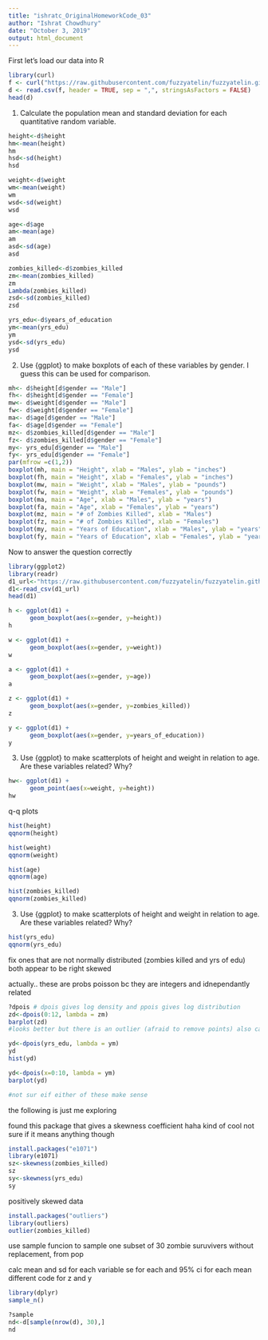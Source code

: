 ```yaml
---
title: "ishratc_OriginalHomeworkCode_03"
author: "Ishrat Chowdhury"
date: "October 3, 2019"
output: html_document
---
```


First let's load our data into R

```r
library(curl)
f <- curl("https://raw.githubusercontent.com/fuzzyatelin/fuzzyatelin.github.io/master/AN597_Fall19/zombies.csv")
d <- read.csv(f, header = TRUE, sep = ",", stringsAsFactors = FALSE)
head(d)
```

1. Calculate the population mean and standard deviation for each quantitative random variable.

```r
height<-d$height
hm<-mean(height)
hm
hsd<-sd(height)
hsd

weight<-d$weight
wm<-mean(weight)
wm
wsd<-sd(weight)
wsd

age<-d$age
am<-mean(age)
am
asd<-sd(age)
asd

zombies_killed<-d$zombies_killed
zm<-mean(zombies_killed)
zm
Lambda(zombies_killed)
zsd<-sd(zombies_killed)
zsd

yrs_edu<-d$years_of_education
ym<-mean(yrs_edu)
ym
ysd<-sd(yrs_edu)
ysd

```
2. Use {ggplot} to make boxplots of each of these variables by gender. I guess this can be used for comparison.

```r
mh<- d$height[d$gender == "Male"]
fh<- d$height[d$gender == "Female"]
mw<- d$weight[d$gender == "Male"]
fw<- d$weight[d$gender == "Female"]
ma<- d$age[d$gender == "Male"]
fa<- d$age[d$gender == "Female"]
mz<- d$zombies_killed[d$gender == "Male"]
fz<- d$zombies_killed[d$gender == "Female"]
my<- yrs_edu[d$gender == "Male"]
fy<- yrs_edu[d$gender == "Female"]
par(mfrow =c(1,2))
boxplot(mh, main = "Height", xlab = "Males", ylab = "inches")
boxplot(fh, main = "Height", xlab = "Females", ylab = "inches")
boxplot(mw, main = "Weight", xlab = "Males", ylab = "pounds")
boxplot(fw, main = "Weight", xlab = "Females", ylab = "pounds")
boxplot(ma, main = "Age", xlab = "Males", ylab = "years")
boxplot(fa, main = "Age", xlab = "Females", ylab = "years")
boxplot(mz, main = "# of Zombies Killed", xlab = "Males")
boxplot(fz, main = "# of Zombies Killed", xlab = "Females")
boxplot(my, main = "Years of Education", xlab = "Males", ylab = "years")
boxplot(fy, main = "Years of Education", xlab = "Females", ylab = "years")
```

Now to answer the question correctly
```r
library(ggplot2)
library(readr)
d1_url<-"https://raw.githubusercontent.com/fuzzyatelin/fuzzyatelin.github.io/master/AN597_Fall19/zombies.csv"
d1<-read_csv(d1_url)
head(d1)
```
```r
h <- ggplot(d1) +
      geom_boxplot(aes(x=gender, y=height))
h
```

```r
w <- ggplot(d1) +
      geom_boxplot(aes(x=gender, y=weight))
w
```

```r
a <- ggplot(d1) +
      geom_boxplot(aes(x=gender, y=age))
a
```

```r
z <- ggplot(d1) +
      geom_boxplot(aes(x=gender, y=zombies_killed))
z
```

```r
y <- ggplot(d1) +
      geom_boxplot(aes(x=gender, y=years_of_education))
y
```

3. Use {ggplot} to make scatterplots of height and weight in relation to age. Are these variables related? Why?

```r
hw<- ggplot(d1) + 
      geom_point(aes(x=weight, y=height))
hw
```
q-q plots

```r
hist(height)
qqnorm(height)
```

```r
hist(weight)
qqnorm(weight)
```

```r
hist(age)
qqnorm(age)
```

```r
hist(zombies_killed)
qqnorm(zombies_killed)
```


3. Use {ggplot} to make scatterplots of height and weight in relation to age. Are these variables related? Why?

```r
hist(yrs_edu)
qqnorm(yrs_edu)
```

fix ones that are not normally distributed (zombies killed and yrs of edu) both appear to be right skewed

actually.. these are probs poisson bc they are integers and idnependantly related 

```r
?dpois # dpois gives log density and ppois gives log distribution
zd<-dpois(0:12, lambda = zm)
barplot(zd)
#looks better but there is an outlier (afraid to remove points) also can I transform them 

```

```r
yd<-dpois(yrs_edu, lambda = ym)
yd
hist(yd)

yd<-dpois(x=0:10, lambda = ym)
barplot(yd)

#not sur eif either of these make sense
```

the following is just me exploring

found this package that gives a skewness coefficient haha kind of cool not sure if it means anything though

```r
install.packages("e1071") 
library(e1071)
sz<-skewness(zombies_killed)
sz
sy<-skewness(yrs_edu)
sy

```

positively skewed data


```r
install.packages("outliers")
library(outliers)
outlier(zombies_killed)
```

use sample funcion to sample one subset of 30 zombie suruvivers without replacement, from pop

calc mean and sd for each variable
se for each and 95% ci for each mean
different code for z and y

```r
library(dplyr)
sample_n()

?sample
nd<-d[sample(nrow(d), 30),]
nd
```




